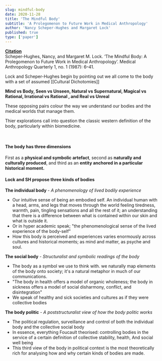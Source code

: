 ```yaml
---
slug: mindful-body
date: 2020-11-28
title: 'The Mindful Body'
subtitle: 'A Prolegomenon to Future Work in Medical Anthropology'
author: 'Nancy Scheper-Hughes and Margaret Lock'
published: true
type: ['paper']
---
```


<SimpleCard width="740px">
<Subtext>

[**Citation**](https://www.jstor.org/stable/648769?seq=1)  
Scheper-Hughes, Nancy, and Margaret M. Lock. ‘The Mindful Body: A Prolegomenon to Future Work in Medical Anthropology’. Medical Anthropology Quarterly 1, no. 1 (1987): 6–41.

</Subtext>
</SimpleCard>


Lock and Scheper-Hughes begin by pointing out we all come to the body with a set of assumed [[Cultural Dichotomies]] 

**Mind vs Body, Seen vs Unseen, Natural vs Supernatural, Magical vs Rational, Irrational vs Rational , and Real vs Unreal**

These opposing pairs colour the way we understand our bodies and the medical worlds that manage them.

Thier explorations call into question the classic western definition of the body, particularly within biomedicine.

<br />

#### The body has three dimensions 
First as a **physical and symbolic artefact**, second as **naturally and culturally produced**, and third as an **entity anchored in a particular historical moment.**


#### Lock and SH propose three kinds of bodies

**The individual body** - _A phenomenology of lived bodily experience_
- Our intuitive sense of being an embodied self. An individual human with a head, arms, and legs that moves through the world feeling tiredness, warmth, pain, tingling sensations and all the rest of it; an understanding that there is a difference between what is contained within our skin and what is outside it.
- Or in hyper academic speak; "the phenomenological sense of the lived experience of the body-self"
- How this body is perceived and experiences varies enormously across cultures and historical moments; as mind and matter, as psyche and soul.


**The social body** - _Structuralist and symbolic readings of the body_
- The body as a symbol we use to think with. we naturally map elements of the body onto society; it's a natural metaphor in much of our communications.
- "The body in health offers a model of organic wholeness; the body in sickness offers a model of social disharmony, conflict, and disintegration"
- We speak of healthy and sick societies and cultures as if they were collective bodies


**The body politic** - _A poststructuralist view of how the body politic works_
- The political regulation, surveillance and control of both the individual body and the collective social body
- In essence, everything Foucault theorised: controlling bodies in the service of a certain definition of collective stability, health, And social well being
- This third view of the body in political context is the most theoretically rich for analysing how and why certain kinds of bodies are made.

